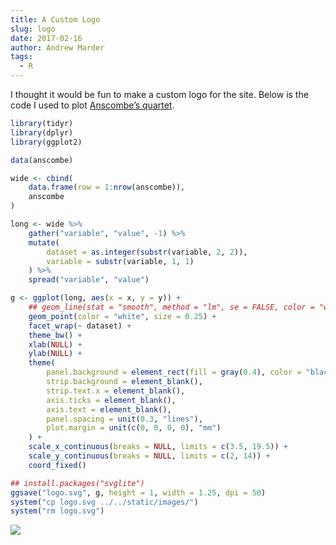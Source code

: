 ```yaml
---
title: A Custom Logo
slug: logo
date: 2017-02-16
author: Andrew Marder
tags:
  - R
---
```


I thought it would be fun to make a custom logo for the site. Below is the code I used to plot [Anscombe's quartet](https://en.wikipedia.org/wiki/Anscombe's_quartet).

```r
library(tidyr)
library(dplyr)
library(ggplot2)

data(anscombe)

wide <- cbind(
    data.frame(row = 1:nrow(anscombe)),
    anscombe
)

long <- wide %>%
    gather("variable", "value", -1) %>%
    mutate(
        dataset = as.integer(substr(variable, 2, 2)),
        variable = substr(variable, 1, 1)
    ) %>%
    spread("variable", "value")

g <- ggplot(long, aes(x = x, y = y)) +
    ## geom_line(stat = "smooth", method = "lm", se = FALSE, color = "white", size = 1, alpha = 0.5) +
    geom_point(color = "white", size = 0.25) +
    facet_wrap(~ dataset) +
    theme_bw() +
    xlab(NULL) +
    ylab(NULL) +
    theme(
        panel.background = element_rect(fill = gray(0.4), color = "black"),
        strip.background = element_blank(),
        strip.text.x = element_blank(),
        axis.ticks = element_blank(),
        axis.text = element_blank(),
        panel.spacing = unit(0.3, "lines"),
        plot.margin = unit(c(0, 0, 0, 0), "mm")
    ) +
    scale_x_continuous(breaks = NULL, limits = c(3.5, 19.5)) +
    scale_y_continuous(breaks = NULL, limits = c(2, 14)) +
    coord_fixed()

## install.packages("svglite")
ggsave("logo.svg", g, height = 1, width = 1.25, dpi = 50)
system("cp logo.svg ../../static/images/")
system("rm logo.svg")
```

![](/images/logo.svg)
